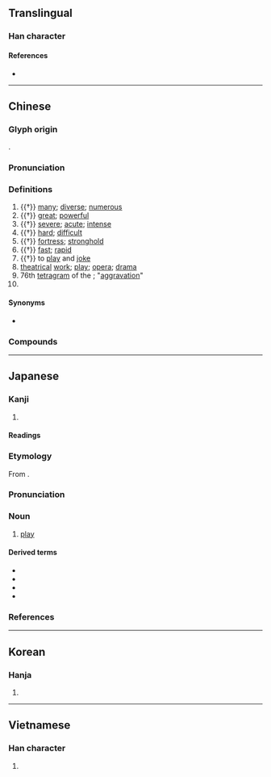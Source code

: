 {{also|剧|𝍑}}
{{character info/new}}
==Translingual==

===Han character===
{{Han char|rn=18|rad=刀|as=13|sn=15|four=22200|canj=XYOLN,YOLN|ids=⿰豦刂}}

====References====
* {{Han ref|kx=0144.340|dkj=02218|dj=0325.120|hdz=10358.030|uh=5287|ud=21127|bh=BC40|bd=48192}}

----

==Chinese==
{{zh-forms|s=剧}}

===Glyph origin===
{{Han etym}}
{{Han compound|豦|刀|c1=p|c2=s|t2=knife|ls=psc}}.

===Pronunciation===
{{zh-pron
|m=jù,jí,2nb=variant in Taiwan
|ma=y
|m-s=ju4
|c=kek6
|c-t=
|g=
|h=pfs=
|j=
|mb=
|md=giók/kiŏk
|mn=qz,tw,zz:kia̍k/tw,xm:ke̍k/qz,tw,xm:kio̍k/twv:khia̍k
|mn_note=kia̍k/ke̍k - literary; kio̍k - vernacular (俗)
|mn-t=giah8
|w=5jjiq,5jjiaq
|x=
|ca=Yue-kek6.ogg
|mc=y
|oc=y
|cat=a,n,v,pn
}}

===Definitions===
{{zh-hanzi}}

# {{†}} [[many]]; [[diverse]]; [[numerous]]
# {{†}} [[great]]; [[powerful]]
# {{†}} [[severe]]; [[acute]]; [[intense]]
# {{†}} [[hard]]; [[difficult]]
# {{†}} [[fortress]]; [[stronghold]]
# {{†}} [[fast]]; [[rapid]]
# {{†}} to [[play]] and [[joke]]
# [[theatrical]] [[work]]; [[play]]; [[opera]]; [[drama]] {{zh-mw|m:部}}
# 76th [[tetragram]] of the {{w|Taixuanjing}}; "[[aggravation]]"
# {{surname|lang=zh}}

====Synonyms====
* {{sense|play}} {{zh-l|戲}}

===Compounds===
{{zh-der|劇本|劇變|劇場|劇跌|劇毒|劇烈|劇目|劇評|劇情|劇壇|劇痛|劇團|劇務|劇院|劇照|劇種|劇作|劇作家|平劇|希臘戲劇|夢幻劇|太空劇場|侗劇|怪誕劇|劇地|南劇|劇坊|小劇場|化妝劇|佳構劇|喜劇電影|喜劇人物|川劇|彝劇|喜劇片|劇詩|劇飲|啞劇|呂劇|單元劇|人間喜劇|多幕劇|圓形劇場|京劇|假面劇|劇曲|壯劇|慘劇|劇秦美新|悲劇反諷|惡作劇|悲劇|急劇|吉劇|劇情影片|徽劇|元雜劇|影劇|卡通劇|劇終|廬劇|廣東漢劇|廣播劇|國家劇院|喜劇形象|崑劇|劇論|小歌劇|實驗劇場|劇藥|國劇|婺劇|意念喜劇|影調劇|性格悲劇|大歌劇|喜劇|劇談|奇蹟劇|問題劇|劇校|悲喜劇|喜歌劇|南雜劇|北劇|劇職|劇盜|劇月|劇幕|加劇|戲劇演員|煩劇|獨幕劇|揚劇|戲劇性|楚劇|清唱劇|日劇|桂劇|滑稽劇|甬劇|歌劇院|短劇|改編劇本|滬劇|戲劇節|柏林劇團|激劇|祁劇|港劇|戲劇家|淮劇|戲劇|旅行劇團|晉劇|撥煩理劇|窮心劇力|活報劇|秧歌劇|神劇|活劇|新劇|演啞劇|皮黃劇|病劇|案頭劇|正劇|漢劇|甌劇|瓊劇|潮劇|滇劇|歌劇|橋劇|歷史劇|歌舞劇|新喜劇|詩劇|編劇|閩劇|雜劇|童話劇|贛劇|話劇|紹劇|鬧劇|豫劇|肥皂劇|粵劇|蒲劇|默劇|音樂劇|能劇|鄉土劇|笑劇|餐劇|輕歌劇|高談劇論|黑色喜劇|繁劇|露天劇場|諷刺劇|醜劇|邕劇|薌劇|巡迴劇團|連續劇|通俗劇|荒謬劇|舞劇|諧劇|評劇|觀劇鏡|電視劇|街頭劇|黔劇|舞臺劇|越劇}}

{{zh-cat|Intermediate}}

----

==Japanese==

===Kanji===
{{ja-kanji|grade=6|rs=刀13}}

# {{defn|lang=ja|sort=刀13}}

====Readings====
{{ja-readings
|goon=ぎゃく
|kanon=けき
|kanyoon=げき
|kun=はげ-し.い
}}

===Etymology===
{{ja-kanjitab|げき|yomi=kanyoon}}
From {{etyl|ltc|ja|sort=けき'}} {{m|zh|劇}}.

===Pronunciation===
{{ja-pron|yomi=kanyoon|げき|acc=1|acc_ref=DJR,NHK}}

===Noun===
{{ja-noun|げき}}

# [[play]]

====Derived terms====
* {{ja-r|喜劇|きげき|[[comedy]]}}
* {{ja-r|奇跡劇|きせきげき|[[miracle play]]}}
* {{ja-r|悲劇|ひげき|[[tragedy]]}}
* {{ja-r|劇場|げきじょう|[[theater]]}}

===References===
<references/>

----

==Korean==

===Hanja===
{{ko-hanja|hangeul=극|rv=geuk|mr=kŭk}}

# {{defn|lang=ko|sort=刀13}}

----

==Vietnamese==

===Han character===
{{vi-hantu|[[kịch]], [[cạch]], [[kếch]], [[kệch]]|rs=刀13}}

# {{defn|lang=vi|sort=刀13}}